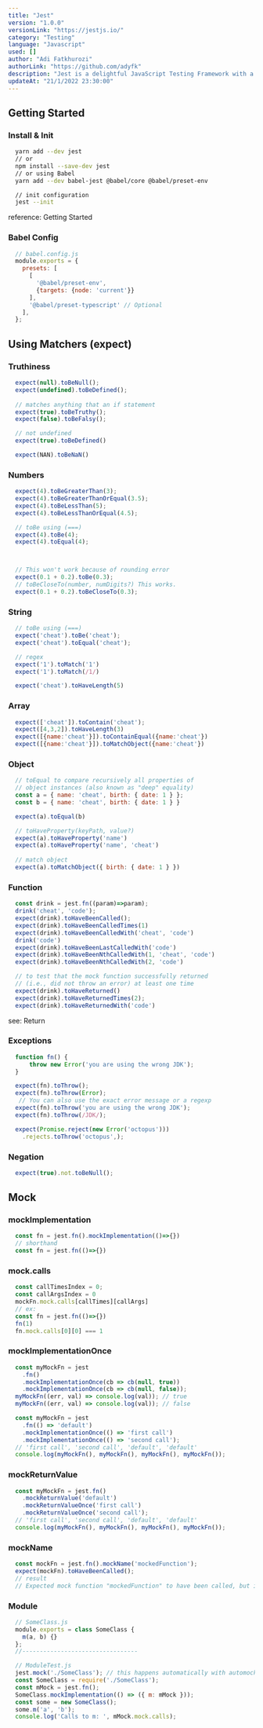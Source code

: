 ```yaml
---
title: "Jest"
version: "1.0.0"
versionLink: "https://jestjs.io/"
category: "Testing"
language: "Javascript"
used: []
author: "Adi Fatkhurozi"
authorLink: "https://github.com/adyfk"
description: "Jest is a delightful JavaScript Testing Framework with a focus on simplicity. It works with projects using: Babel, TypeScript, Node, React, Angular, Vue and more!"
updateAt: "21/1/2022 23:30:00"
---             
```


## Getting Started

### Install & Init
```bash
  yarn add --dev jest 
  // or
  npm install --save-dev jest
  // or using Babel
  yarn add --dev babel-jest @babel/core @babel/preset-env  

  // init configuration
  jest --init
```
<note>
  reference: <link to='https://jestjs.io/docs/getting-started'>Getting Started</link>
</note>

### Babel Config
```js
  // babel.config.js
  module.exports = {
    presets: [
      [
        '@babel/preset-env',
        {targets: {node: 'current'}}   
      ],
      '@babel/preset-typescript' // Optional   
    ],
  };
```

## Using Matchers (expect)

### Truthiness
```js
  expect(null).toBeNull();
  expect(undefined).toBeDefined();
  
  // matches anything that an if statement  
  expect(true).toBeTruthy();
  expect(false).toBeFalsy();  

  // not undefined
  expect(true).toBeDefined()

  expect(NAN).toBeNaN()

```

### Numbers
```js
  expect(4).toBeGreaterThan(3);
  expect(4).toBeGreaterThanOrEqual(3.5);
  expect(4).toBeLessThan(5);
  expect(4).toBeLessThanOrEqual(4.5);

  // toBe using (===) 
  expect(4).toBe(4);
  expect(4).toEqual(4);



  // This won't work because of rounding error
  expect(0.1 + 0.2).toBe(0.3);       
  // toBeCloseTo(number, numDigits?) This works.
  expect(0.1 + 0.2).toBeCloseTo(0.3); 
```

### String
```js
  // toBe using (===)
  expect('cheat').toBe('cheat');
  expect('cheat').toEqual('cheat');

  // regex
  expect('1').toMatch('1')
  expect('1').toMatch(/1/)

  expect('cheat').toHaveLength(5)
```

### Array
```js
  expect(['cheat']).toContain('cheat');
  expect([4,3,2]).toHaveLength(3)
  expect([{name:'cheat'}]).toContainEqual({name:'cheat'})
  expect([{name:'cheat'}]).toMatchObject({name:'cheat'})
```

### Object
```js
  // toEqual to compare recursively all properties of 
  // object instances (also known as "deep" equality)
  const a = { name: 'cheat', birth: { date: 1 } };
  const b = { name: 'cheat', birth: { date: 1 } }

  expect(a).toEqual(b)

  // toHaveProperty(keyPath, value?)
  expect(a).toHaveProperty('name')
  expect(a).toHaveProperty('name', 'cheat')
  
  // match object
  expect(a).toMatchObject({ birth: { date: 1 } })
```

### Function
```js
  const drink = jest.fn((param)=>param);
  drink('cheat', 'code');
  expect(drink).toHaveBeenCalled();
  expect(drink).toHaveBeenCalledTimes(1)
  expect(drink).toHaveBeenCalledWith('cheat', 'code')
  drink('code')
  expect(drink).toHaveBeenLastCalledWith('code')
  expect(drink).toHaveBeenNthCalledWith(1, 'cheat', 'code')
  expect(drink).toHaveBeenNthCalledWith(2, 'code')

  // to test that the mock function successfully returned
  // (i.e., did not throw an error) at least one time
  expect(drink).toHaveReturned()
  expect(drink).toHaveReturnedTimes(2);
  expect(drink).toHaveReturnedWith('code')
```
<note>
  see: <link to='https://jestjs.io/docs/expect#tohavereturnedwithvalue'>Return</link>
</note>

### Exceptions
```js
  function fn() {
      throw new Error('you are using the wrong JDK');
  }

  expect(fn).toThrow();
  expect(fn).toThrow(Error);
   // You can also use the exact error message or a regexp
  expect(fn).toThrow('you are using the wrong JDK');
  expect(fn).toThrow(/JDK/);

  expect(Promise.reject(new Error('octopus')))
    .rejects.toThrow('octopus',);
```

### Negation
```js
  expect(true).not.toBeNull();
```

## Mock

### mockImplementation
```js
  const fn = jest.fn().mockImplementation(()=>{})
  // shorthand
  const fn = jest.fn(()=>{})
```

### mock.calls
```js
  const callTimesIndex = 0;
  const callArgsIndex = 0
  mockFn.mock.calls[callTimes][callArgs]
  // ex: 
  const fn = jest.fn(()=>{}) 
  fn(1)
  fn.mock.calls[0][0] === 1
```

### mockImplementationOnce
```js
  const myMockFn = jest
    .fn()
    .mockImplementationOnce(cb => cb(null, true))
    .mockImplementationOnce(cb => cb(null, false));
  myMockFn((err, val) => console.log(val)); // true
  myMockFn((err, val) => console.log(val)); // false

  const myMockFn = jest
    .fn(() => 'default')
    .mockImplementationOnce(() => 'first call')
    .mockImplementationOnce(() => 'second call');
  // 'first call', 'second call', 'default', 'default'
  console.log(myMockFn(), myMockFn(), myMockFn(), myMockFn());
```

### mockReturnValue
```js
  const myMockFn = jest.fn()
    .mockReturnValue('default')
    .mockReturnValueOnce('first call')
    .mockReturnValueOnce('second call');
  // 'first call', 'second call', 'default', 'default'
  console.log(myMockFn(), myMockFn(), myMockFn(), myMockFn());
```

### mockName
```js
  const mockFn = jest.fn().mockName('mockedFunction');
  expect(mockFn).toHaveBeenCalled();
  // result
  // Expected mock function "mockedFunction" to have been called, but it was not called.
```

### Module
```js
  // SomeClass.js
  module.exports = class SomeClass {
    m(a, b) {}
  };
  //---------------------------------

  // ModuleTest.js
  jest.mock('./SomeClass'); // this happens automatically with automocking
  const SomeClass = require('./SomeClass');
  const mMock = jest.fn();
  SomeClass.mockImplementation(() => ({ m: mMock }));
  const some = new SomeClass();
  some.m('a', 'b');
  console.log('Calls to m: ', mMock.mock.calls);
```
